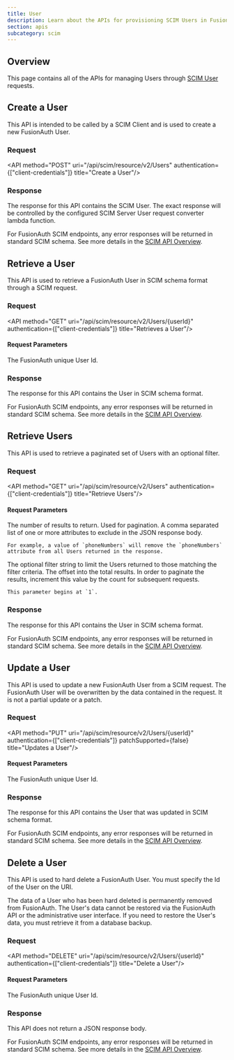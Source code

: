 ```yaml
---
title: User
description: Learn about the APIs for provisioning SCIM Users in FusionAuth using a SCIM Client.
section: apis
subcategory: scim
---
```


<EnterpriseEditionBlurb />

## Overview

This page contains all of the APIs for managing Users through [SCIM User](https://datatracker.ietf.org/doc/html/rfc7643#section-4.1) requests.

## Create a User

This API is intended to be called by a SCIM Client and is used to create a new FusionAuth User.

### Request

<API method="POST" uri="/api/scim/resource/v2/Users" authentication={["client-credentials"]} title="Create a User"/>

<ScimUserRequestBody http_method="POST" />

### Response

The response for this API contains the SCIM User. The exact response will be controlled by the configured SCIM Server User request converter lambda function.

<ScimResponseCodes never_missing />

For FusionAuth SCIM endpoints, any error responses will be returned in standard SCIM schema. See more details in the [SCIM API Overview](/docs/apis/scim/).

<ScimUserResponseBody />

## Retrieve a User

This API is used to retrieve a FusionAuth User in SCIM schema format through a SCIM request.

### Request

<API method="GET" uri="/api/scim/resource/v2/Users/{userId}" authentication={["client-credentials"]} title="Retrieves a User"/>

#### Request Parameters

<APIBlock>
  <APIField name="userId" type="UUID" optional>
    The FusionAuth unique User Id.
  </APIField>
</APIBlock>

### Response

The response for this API contains the User in SCIM schema format.

<ScimResponseCodes never_webhook_event />

For FusionAuth SCIM endpoints, any error responses will be returned in standard SCIM schema. See more details in the [SCIM API Overview](/docs/apis/scim/).

<ScimUserResponseBody />

## Retrieve Users

This API is used to retrieve a paginated set of Users with an optional filter.

### Request

<API method="GET" uri="/api/scim/resource/v2/Users" authentication={["client-credentials"]} title="Retrieve Users"/>

#### Request Parameters

<APIBlock>
  <APIField name="count" type="Integer" optional>
    The number of results to return. Used for pagination.
  </APIField>
  <APIField name="excludedAttributes" type="String" optional since="1.39.0">
    A comma separated list of one or more attributes to exclude in the JSON response body.

    For example, a value of `phoneNumbers` will remove the `phoneNumbers` attribute from all Users returned in the response.
  </APIField>
  <APIField name="filter" type="String" optional since="1.39.0">
    The optional filter string to limit the Users returned to those matching the filter criteria.
  </APIField>
  <APIField name="startIndex" type="Integer" optional>
    The offset into the total results. In order to paginate the results, increment this value by the <InlineField>count</InlineField> for subsequent requests.

    This parameter begins at `1`.
  </APIField>
</APIBlock>

### Response

The response for this API contains the User in SCIM schema format.

<ScimResponseCodes never_webhook_event />

For FusionAuth SCIM endpoints, any error responses will be returned in standard SCIM schema. See more details in the [SCIM API Overview](/docs/apis/scim/).

<ScimUserListResponseBody />

## Update a User

This API is used to update a new FusionAuth User from a SCIM request. The FusionAuth User will be overwritten by the data contained in the request. It is not a partial update or a patch.

### Request

<API method="PUT" uri="/api/scim/resource/v2/Users/{userId}" authentication={["client-credentials"]} patchSupported={false} title="Updates a User"/>

#### Request Parameters

<APIBlock>
  <APIField name="userId" type="UUID" optional>
    The FusionAuth unique User Id.
  </APIField>
</APIBlock>

<ScimUserRequestBody http_method="PUT" />

### Response

The response for this API contains the User that was updated in SCIM schema format.

<ScimResponseCodes />

For FusionAuth SCIM endpoints, any error responses will be returned in standard SCIM schema. See more details in the [SCIM API Overview](/docs/apis/scim/).

<ScimUserResponseBody />

## Delete a User

This API is used to hard delete a FusionAuth User. You must specify the Id of the User on the URI.

The data of a User who has been hard deleted is permanently removed from FusionAuth. The User's data cannot be restored via the FusionAuth API or the administrative user interface. If you need to restore the User's data, you must retrieve it from a database backup.

### Request

<API method="DELETE" uri="/api/scim/resource/v2/Users/{userId}" authentication={["client-credentials"]} title="Delete a User"/>

#### Request Parameters

<APIBlock>
  <APIField name="userId" type="UUID" required>
    The FusionAuth unique User Id.
  </APIField>
</APIBlock>

### Response

This API does not return a JSON response body.

<ScimResponseCodes is_delete />

For FusionAuth SCIM endpoints, any error responses will be returned in standard SCIM schema. See more details in the [SCIM API Overview](/docs/apis/scim/).
